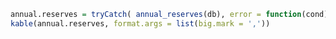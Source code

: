 
```r

annual.reserves = tryCatch( annual_reserves(db), error = function(cond) { return('ERROR: annual_reserves function not returning correct results.') })
kable(annual.reserves, format.args = list(big.mark = ','))

```
